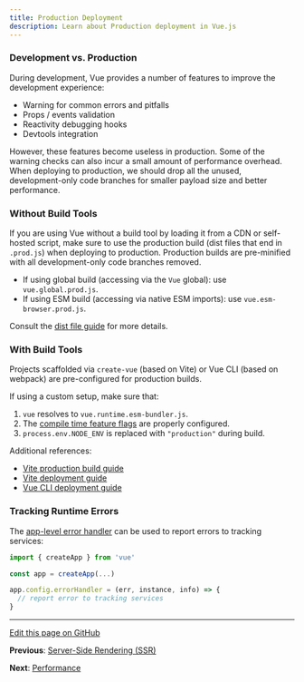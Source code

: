 ```yaml
---
title: Production Deployment
description: Learn about Production deployment in Vue.js
---
```


### Development vs. Production

During development, Vue provides a number of features to improve the development experience:

- Warning for common errors and pitfalls
- Props / events validation
- Reactivity debugging hooks
- Devtools integration

However, these features become useless in production. Some of the warning checks can also incur a small amount of performance overhead. When deploying to production, we should drop all the unused, development-only code branches for smaller payload size and better performance.

### Without Build Tools

If you are using Vue without a build tool by loading it from a CDN or self-hosted script, make sure to use the production build (dist files that end in `.prod.js`) when deploying to production. Production builds are pre-minified with all development-only code branches removed.

- If using global build (accessing via the `Vue` global): use `vue.global.prod.js`.
- If using ESM build (accessing via native ESM imports): use `vue.esm-browser.prod.js`.

Consult the [dist file guide](https://vuejs.org/dist-file-guide) for more details.

### With Build Tools

Projects scaffolded via `create-vue` (based on Vite) or Vue CLI (based on webpack) are pre-configured for production builds.

If using a custom setup, make sure that:

1. `vue` resolves to `vue.runtime.esm-bundler.js`.
2. The [compile time feature flags](https://vuejs.org/compile-time-feature-flags) are properly configured.
3. `process.env.NODE_ENV` is replaced with `"production"` during build.

Additional references:

- [Vite production build guide](https://vuejs.org/vite-production-build-guide)
- [Vite deployment guide](https://vuejs.org/vite-deployment-guide)
- [Vue CLI deployment guide](https://vuejs.org/vue-cli-deployment-guide)

### Tracking Runtime Errors

The [app-level error handler](https://vuejs.org/app-level-error-handler) can be used to report errors to tracking services:

```js
import { createApp } from 'vue'

const app = createApp(...)

app.config.errorHandler = (err, instance, info) => {
  // report error to tracking services
}
```

---

[Edit this page on GitHub](https://github.com/vuejs/docs)

**Previous**: [Server-Side Rendering (SSR)](https://vuejs.org/guide/best-practices/server-side-rendering)

**Next**: [Performance](https://vuejs.org/guide/best-practices/performance)